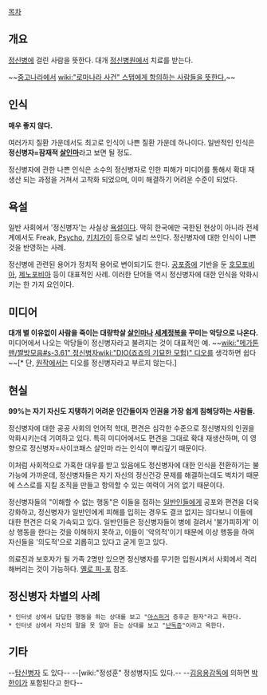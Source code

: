 [[목차]]
== 개요 ==
[[정신병]]에 걸린 사람을 뜻한다. 대개 [[정신병원]]에서 치료를 받는다.

~~[[중고나라]]에서 [[wiki:"로마나라 사건" 스탭에게 항의하는 사람들을 뜻한다.]]~~

== 인식 ==
'''매우 좋지 않다.'''

여러가지 질환 가운데서도 최고로 인식이 나쁜 질환 가운데 하나이다. 일반적인 인식은 '''정신병자=잠재적 [[살인마]]'''라고 보면 될 정도.

정신병자에 관한 나쁜 인식은 소수의 정신병자로 인한 피해가 미디어를 통해서 확대 재생산 되는 과정을 거쳐서 고착화 되었으며, 이미 해결하기 어려운 수준이 되었다.

== 욕설 ==
일반 사회에서 '정신병자'는 사실상 [[욕설]]이다.  딱히 한국에만 국한된 현상이 아니라 전세계에서도 Freak, [[싸이코|Psycho]], [[키치가이]] 등으로 널리 쓰인다. 정신병자에 대한 인식이 나쁜 것을 반영하는 사례.

정신병에 관련된 용어가 정치적 용어로 변이되기도 한다. [[공포증]]에 기반을 둔 [[호모포비아]], [[제노포비아]] 등이 대표적인 사례. 이러한 단어들 역시 정신병자에 대한 인식을 악화시키는 한 가지 요인이다.

== 미디어 ==
'''대개 별 이유없이 사람을 죽이는 대량학살 [[살인마]]나 [[세계정복]]을 꾸미는 악당으로 나온다.''' 미디어에서 나오는 악당들이 정신병자라고 불려지는 것이 대표적인 예. ~~[[wiki:"메가톤맨/짤방모음#s-3.61" 정신병자 ]][[wiki:"DIO(죠죠의 기묘한 모험)" 디오]]를 생각하면 쉽다~~[* 단, [[죠죠의 기묘한 모험|원작]]에서는 디오를 정신병자라고 부르지 않는다.]

== 현실 ==
'''99%는 자기 자신도 지탱하기 어려운 인간들이자 인권을 가장 쉽게 침해당하는 사람들.'''

정신병자에 대한 공공 사회의 언어적 학대, 편견은 심각한 수준으로 정신병자의 인권을 악화시키는데 기여하고 있다. 특히 미디어에서도 편견을 그대로 확대 재생산하며, 이 영향으로 정신병자=사이코패스 살인마 라는 인식이 뿌리깊기 때문이다.

이처럼 사회적으로 가혹한 대우를 받고 있음에도 정신병자에 대한 인식을 전환하기는 불가능에 가까운데, 정신병자들은 자기 자신의 정신건강 문제를 해결하는데도 벅차기 때문에 스스로를 지킬 조직을 만들고 항의할 수 있는 여력이 거의 없기 때문이다.

정신병자들의 "이해할 수 없는 행동"은 이들을 접하는 [[일반인]]들에게 공포와 편견을 더욱 강화하고, 정신병자가 일반인에게 피해를 입히는 경우도 결코 없지는 않다보니 이들에 대한 편견은 더욱 가속되고 있다. 일반인들은 정신병자들이 병에 걸려서 '불가피하게' 이상 행동을 한다는 것을 이해하지 못하고, 이들이 '악의적'이기 때문에 이상 행동을 하여 자신들을 '의도적'으로 괴롭히고 있다고 굳게 믿고 있다.

의료진과 보호자가 될 가족 2명만 있으면 정신병자를 무기한 입원시켜서 사회에서 격리해버리는 것이 가능하다. [[옐로 피-포]] 참조.

== 정신병자 차별의 사례 ==
 * 인터넷 상에서 답답한 행동을 하는 상대를 보고 "[[아스퍼거]] 증후군 환자"라고 욕한다.
 * 인터넷 상에서 자신의 말을 못 알아 듣는 상대를 보고 "[[난독증]]"이라고 욕한다.

== 기타 ==
--[[탑신병자]] 도 있다-- --[wiki:"정성훈" 정성병자]도 있다.--
--[[김응용]]감독에 의하면 [[박한이]]가 포함된다고 한다--
